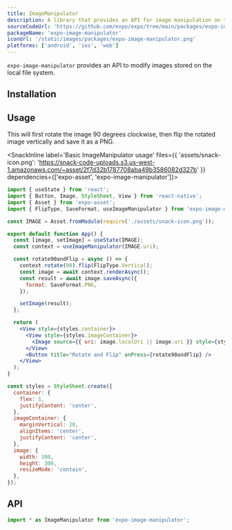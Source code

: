 ```yaml
---
title: ImageManipulator
description: A library that provides an API for image manipulation on the local file system.
sourceCodeUrl: 'https://github.com/expo/expo/tree/main/packages/expo-image-manipulator'
packageName: 'expo-image-manipulator'
iconUrl: '/static/images/packages/expo-image-manipulator.png'
platforms: ['android', 'ios', 'web']
---
```



`expo-image-manipulator` provides an API to modify images stored on the local file system.

## Installation

<APIInstallSection />

## Usage

This will first rotate the image 90 degrees clockwise, then flip the rotated image vertically and save it as a PNG.

<SnackInline
label='Basic ImageManipulator usage'
files={{
    'assets/snack-icon.png': 'https://snack-code-uploads.s3.us-west-1.amazonaws.com/~asset/2f7d32b1787708aba49b3586082d327b'
  }}
dependencies={['expo-asset', 'expo-image-manipulator']}>

```jsx
import { useState } from 'react';
import { Button, Image, StyleSheet, View } from 'react-native';
import { Asset } from 'expo-asset';
import { FlipType, SaveFormat, useImageManipulator } from 'expo-image-manipulator';

const IMAGE = Asset.fromModule(require('./assets/snack-icon.png'));

export default function App() {
  const [image, setImage] = useState(IMAGE);
  const context = useImageManipulator(IMAGE.uri);

  const rotate90andFlip = async () => {
    context.rotate(90).flip(FlipType.Vertical);
    const image = await context.renderAsync();
    const result = await image.saveAsync({
      format: SaveFormat.PNG,
    });

    setImage(result);
  };

  return (
    <View style={styles.container}>
      <View style={styles.imageContainer}>
        <Image source={{ uri: image.localUri || image.uri }} style={styles.image} />
      </View>
      <Button title="Rotate and Flip" onPress={rotate90andFlip} />
    </View>
  );
}

const styles = StyleSheet.create({
  container: {
    flex: 1,
    justifyContent: 'center',
  },
  imageContainer: {
    marginVertical: 20,
    alignItems: 'center',
    justifyContent: 'center',
  },
  image: {
    width: 300,
    height: 300,
    resizeMode: 'contain',
  },
});
```

</SnackInline>

## API

```js
import * as ImageManipulator from 'expo-image-manipulator';
```

<APISection packageName="expo-image-manipulator" apiName="ImageManipulator" />
